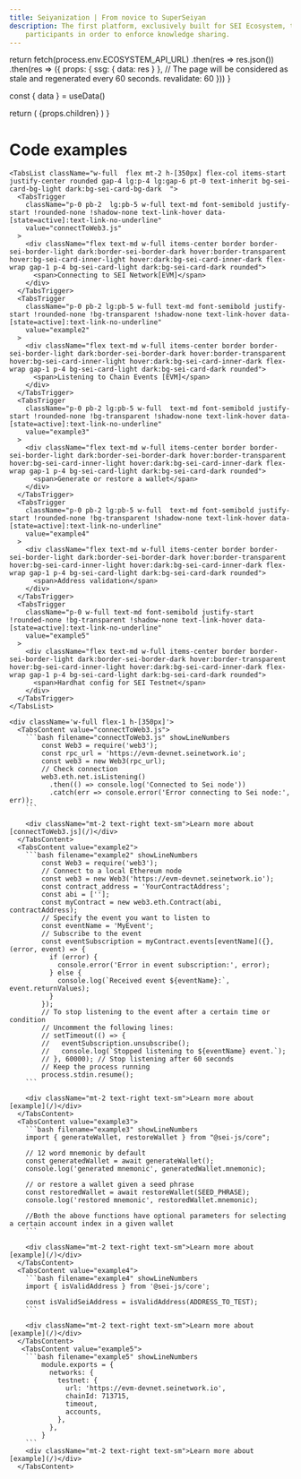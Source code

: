 ```yaml
---
title: Seiyanization | From novice to SuperSeiyan
description: The first platform, exclusively built for SEI Ecosystem, to present collaborative effort of all ecosystem
    participants in order to enforce knowledge sharing.
---
```



  return fetch(process.env.ECOSYSTEM_API_URL)
    .then(res => res.json())
    .then(res => ({
      props: {
        ssg: {
          data: res
        }
      },
      // The page will be considered as stale and regenerated every 60 seconds.
      revalidate: 60
    }))
}


  const { data } = useData()

  return (
  <HomePage data={data}>
  {props.children}
  </HomePage>
  )
}

<Page>
 <div className="max-w-screen flex flex-col justify-center gap-4 mt-6 w-full h-full">
    <h1 className="text-2xl font-semibold">Code examples</h1>
    <Tabs className="flex flex-col md:flex-row gap-4 items-start h-[300px]" defaultValue="connectToWeb3.js">


    <TabsList className="w-full  flex mt-2 h-[350px] flex-col items-start justify-center rounded gap-4 lg:p-4 lg:gap-6 pt-0 text-inherit bg-sei-card-bg-light dark:bg-sei-card-bg-dark  ">
      <TabsTrigger
        className="p-0 pb-2  lg:pb-5 w-full text-md font-semibold justify-start !rounded-none !shadow-none text-link-hover data-[state=active]:text-link-no-underline"
        value="connectToWeb3.js"
      >
        <div className="flex text-md w-full items-center border border-sei-border-light dark:border-sei-border-dark hover:border-transparent hover:bg-sei-card-inner-light hover:dark:bg-sei-card-inner-dark flex-wrap gap-1 p-4 bg-sei-card-light dark:bg-sei-card-dark rounded">
          <span>Connecting to SEI Network[EVM]</span>
        </div>
      </TabsTrigger>
      <TabsTrigger
        className="p-0 pb-2 lg:pb-5 w-full text-md font-semibold justify-start !rounded-none !bg-transparent !shadow-none text-link-hover data-[state=active]:text-link-no-underline"
        value="example2"
      >
        <div className="flex text-md w-full items-center border border-sei-border-light dark:border-sei-border-dark hover:border-transparent hover:bg-sei-card-inner-light hover:dark:bg-sei-card-inner-dark flex-wrap gap-1 p-4 bg-sei-card-light dark:bg-sei-card-dark rounded">
          <span>Listening to Chain Events [EVM]</span>
        </div>
      </TabsTrigger>
      <TabsTrigger
        className="p-0 pb-2 lg:pb-5 w-full  text-md font-semibold justify-start !rounded-none !bg-transparent !shadow-none text-link-hover data-[state=active]:text-link-no-underline"
        value="example3"
      >
        <div className="flex text-md w-full items-center border border-sei-border-light dark:border-sei-border-dark hover:border-transparent hover:bg-sei-card-inner-light hover:dark:bg-sei-card-inner-dark flex-wrap gap-1 p-4 bg-sei-card-light dark:bg-sei-card-dark rounded">
          <span>Generate or restore a wallet</span>
        </div>
      </TabsTrigger>
      <TabsTrigger
        className="p-0 pb-2 lg:pb-5 w-full  text-md font-semibold justify-start !rounded-none !bg-transparent !shadow-none text-link-hover data-[state=active]:text-link-no-underline"
        value="example4"
      >
        <div className="flex text-md w-full items-center border border-sei-border-light dark:border-sei-border-dark hover:border-transparent hover:bg-sei-card-inner-light hover:dark:bg-sei-card-inner-dark flex-wrap gap-1 p-4 bg-sei-card-light dark:bg-sei-card-dark rounded">
          <span>Address validation</span>
        </div>
      </TabsTrigger>
      <TabsTrigger
        className="p-0 w-full text-md font-semibold justify-start !rounded-none !bg-transparent !shadow-none text-link-hover data-[state=active]:text-link-no-underline"
        value="example5"
      >
        <div className="flex text-md w-full items-center border border-sei-border-light dark:border-sei-border-dark hover:border-transparent hover:bg-sei-card-inner-light hover:dark:bg-sei-card-inner-dark flex-wrap gap-1 p-4 bg-sei-card-light dark:bg-sei-card-dark rounded">
          <span>Hardhat config for SEI Testnet</span>
        </div>
      </TabsTrigger>
    </TabsList>

    <div className='w-full flex-1 h-[350px]'>
      <TabsContent value="connectToWeb3.js">
        ```bash filename="connectToWeb3.js" showLineNumbers
            const Web3 = require('web3');
            const rpc_url = 'https://evm-devnet.seinetwork.io';
            const web3 = new Web3(rpc_url);
            // Check connection
            web3.eth.net.isListening()
              .then(() => console.log('Connected to Sei node'))
              .catch(err => console.error('Error connecting to Sei node:', err));
        ```

        <div className="mt-2 text-right text-sm">Learn more about [connectToWeb3.js](/)</div>
      </TabsContent>
      <TabsContent value="example2">
        ```bash filename="example2" showLineNumbers
            const Web3 = require('web3');
            // Connect to a local Ethereum node
            const web3 = new Web3('https://evm-devnet.seinetwork.io');
            const contract_address = 'YourContractAddress';
            const abi = [''];
            const myContract = new web3.eth.Contract(abi, contractAddress);
            // Specify the event you want to listen to
            const eventName = 'MyEvent';
            // Subscribe to the event
            const eventSubscription = myContract.events[eventName]({}, (error, event) => {
              if (error) {
                console.error('Error in event subscription:', error);
              } else {
                console.log(`Received event ${eventName}:`, event.returnValues);
              }
            });
            // To stop listening to the event after a certain time or condition
            // Uncomment the following lines:
            // setTimeout(() => {
            //   eventSubscription.unsubscribe();
            //   console.log(`Stopped listening to ${eventName} event.`);
            // }, 60000); // Stop listening after 60 seconds
            // Keep the process running
            process.stdin.resume();
        ```

        <div className="mt-2 text-right text-sm">Learn more about [example](/)</div>
      </TabsContent>
      <TabsContent value="example3">
        ```bash filename="example3" showLineNumbers
        import { generateWallet, restoreWallet } from "@sei-js/core";

        // 12 word mnemonic by default
        const generatedWallet = await generateWallet();
        console.log('generated mnemonic', generatedWallet.mnemonic);

        // or restore a wallet given a seed phrase
        const restoredWallet = await restoreWallet(SEED_PHRASE);
        console.log('restored mnemonic', restoredWallet.mnemonic);

        //Both the above functions have optional parameters for selecting a certain account index in a given wallet
        ```

        <div className="mt-2 text-right text-sm">Learn more about [example](/)</div>
      </TabsContent>
      <TabsContent value="example4">
        ```bash filename="example4" showLineNumbers
        import { isValidAddress } from '@sei-js/core';

        const isValidSeiAddress = isValidAddress(ADDRESS_TO_TEST);
        ```

        <div className="mt-2 text-right text-sm">Learn more about [example](/)</div>
      </TabsContent>
       <TabsContent value="example5">
        ```bash filename="example5" showLineNumbers
            module.exports = {
              networks: {
                testnet: {
                  url: 'https://evm-devnet.seinetwork.io',
                  chainId: 713715,
                  timeout,
                  accounts,
                },
              },
            }
        ```
        <div className="mt-2 text-right text-sm">Learn more about [example](/)</div>
      </TabsContent>
  </div>
  </Tabs>
</div>
</Page>
